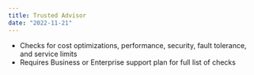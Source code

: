 ```yaml
---
title: Trusted Advisor
date: "2022-11-21"
---
```


- Checks for cost optimizations, performance, security, fault tolerance, and service limits
- Requires Business or Enterprise support plan for full list of checks
